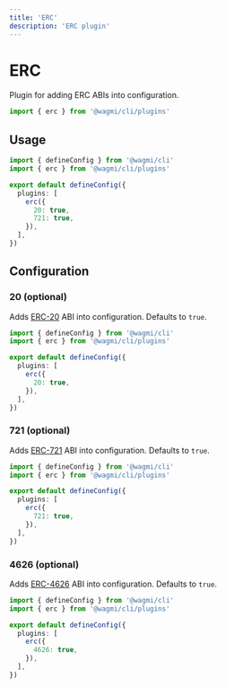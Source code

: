 ```yaml
---
title: 'ERC'
description: 'ERC plugin'
---
```


# ERC

Plugin for adding ERC ABIs into configuration.

```ts
import { erc } from '@wagmi/cli/plugins'
```

## Usage

```ts
import { defineConfig } from '@wagmi/cli'
import { erc } from '@wagmi/cli/plugins'

export default defineConfig({
  plugins: [
    erc({
      20: true,
      721: true,
    }),
  ],
})
```

## Configuration

### 20 (optional)

Adds [ERC-20](https://eips.ethereum.org/EIPS/eip-20) ABI into configuration. Defaults to `true`.

```ts {7}
import { defineConfig } from '@wagmi/cli'
import { erc } from '@wagmi/cli/plugins'

export default defineConfig({
  plugins: [
    erc({
      20: true,
    }),
  ],
})
```

### 721 (optional)

Adds [ERC-721](https://eips.ethereum.org/EIPS/eip-721) ABI into configuration. Defaults to `true`.

```ts {7}
import { defineConfig } from '@wagmi/cli'
import { erc } from '@wagmi/cli/plugins'

export default defineConfig({
  plugins: [
    erc({
      721: true,
    }),
  ],
})
```

### 4626 (optional)

Adds [ERC-4626](https://eips.ethereum.org/EIPS/eip-4626) ABI into configuration. Defaults to `true`.

```ts {7}
import { defineConfig } from '@wagmi/cli'
import { erc } from '@wagmi/cli/plugins'

export default defineConfig({
  plugins: [
    erc({
      4626: true,
    }),
  ],
})
```
